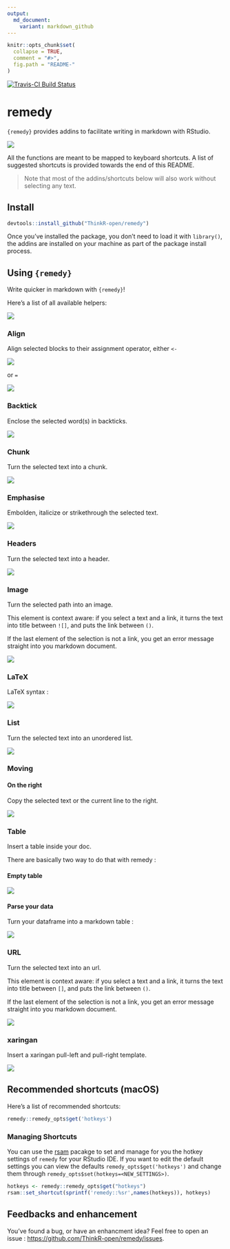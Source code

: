 ```yaml
---
output:
  md_document:
    variant: markdown_github
---
```


<!-- README.md is generated from README.Rmd. Please edit that file -->

```r
knitr::opts_chunk$set(
  collapse = TRUE,
  comment = "#>",
  fig.path = "README-"
)
```

[![Travis-CI Build Status](https://travis-ci.org/ThinkR-open/remedy.svg?branch=master)](https://travis-ci.org/ThinkR-open/remedy)

# remedy

`{remedy}` provides addins to facilitate writing in markdown with RStudio.

![](remedy_example.gif)

All the functions are meant to be mapped to keyboard shortcuts. A list of suggested shortcuts is provided towards the end of this README. 

> Note that most of the addins/shortcuts below will also work without selecting any text.

## Install

```r
devtools::install_github("ThinkR-open/remedy")
```

Once you've installed the package, you don't need to load it with `library()`, the addins are installed on your machine as part of the package install process. 

## Using `{remedy}`

Write quicker in markdown with `{remedy}`!

Here's a list of all available helpers:

![](readme_gif/remedy_example.gif)

### Align

Align selected blocks to their assignment operator, either `<-`

![](readme_gif/align.gif)

or `=`

![](readme_gif/alignequal.gif)

### Backtick

Enclose the selected word(s) in backticks. 

![](readme_gif/backtick.gif)

### Chunk

Turn the selected text into a chunk.

![](readme_gif/chunck.gif)

### Emphasise

Embolden, italicize or strikethrough the selected text.

![](readme_gif/emphasise.gif)

### Headers

Turn the selected text into a header.

![](readme_gif/header.gif)

### Image

Turn the selected path into an image. 

This element is context aware: if you select a text and a link, it turns the text into title between `![]`, and puts the link between `()`. 

If the last element of the selection is not a link, you get an error message straight into you markdown document. 

![](readme_gif/image.gif)

### LaTeX

LaTeX syntax : 

![](readme_gif/latex.gif)

### List

Turn the selected text into an unordered list. 

![](readme_gif/list.gif)

### Moving 

#### On the right 

Copy the selected text or the current line to the right.

![](readme_gif/right.gif)


### Table

Insert a table inside your doc.

There are basically two way to do that with remedy : 

#### Empty table

![](readme_gif/table.gif)

#### Parse your data 

Turn your dataframe into a markdown table :

![](readme_gif/table_remedy.gif)


### URL

Turn the selected text into an url. 

This element is context aware: if you select a text and a link, it turns the text into title between `[]`, and puts the link between `()`. 

If the last element of the selection is not a link, you get an error message straight into you markdown document. 

![](readme_gif/url.gif)

### xaringan 

Insert a xaringan pull-left and pull-right template. 

![](readme_gif/xaringan.gif)

## Recommended shortcuts (macOS)

Here's a list of recommended shortcuts: 

```r
remedy::remedy_opts$get('hotkeys')
```

### Managing Shortcuts

You can use the [rsam](https://github.com/yonicd/rsam) pacakge to set and manage for you the hotkey settings of `remedy` for your RStudio IDE. If you want to edit the default settings you can view the defaults `remedy_opts$get('hotkeys')` and change them through `remedy_opts$set(hotkeys=<NEW_SETTINGS>)`.

```r
hotkeys <- remedy::remedy_opts$get("hotkeys")
rsam::set_shortcut(sprintf('remedy::%sr',names(hotkeys)), hotkeys)
```

## Feedbacks and enhancement

You've found a bug, or have an enhancment idea? Feel free to open an issue : [https://github.com/ThinkR-open/remedy/issues](https://github.com/ThinkR-open/remedy/issues). 
